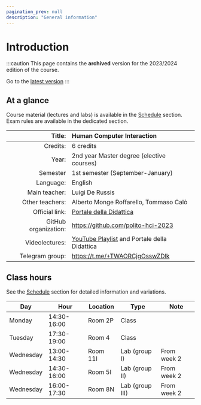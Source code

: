 ```yaml
---
pagination_prev: null
description: "General information"
---
```


# Introduction

:::caution
This page contains the __archived__ version for the 2023/2024 edition of the course.

Go to the [latest version](/teaching/02jsk-hci)
::: 

## At a glance

Course material (lectures and labs) is available in the [Schedule](schedule) section. Exam rules are available in the dedicated section.

| Title:               | Human Computer Interaction                   |
|---------------------:|:---------------------------------------------|
| Credits:             | 6 credits                                    |
| Year:                | 2nd year Master degree (elective courses)    |
| Semester             | 1st semester (September-January)             |
| Language:            | English                                      |
| Main teacher:        | Luigi De Russis                              |
| Other teachers:      | Alberto Monge Roffarello, Tommaso Calò       |
| Official link:       | [Portale della Didattica](https://didattica.polito.it/pls/portal30/gap.pkg_guide.viewGap?p_cod_ins=02JSKOV)                     |
| GitHub organization: | https://github.com/polito-hci-2023           |
| Videolectures:       | [YouTube Playlist](https://www.youtube.com/playlist?list=PLs7DWGc_wmwRwGT5u9W9TKenphrJKtDss) and Portale della Didattica |
| Telegram group:      | https://t.me/+TWAORCjgOsswZDlk               |

## Class hours

See the [Schedule](schedule) section for detailed information and variations.

| Day     | Hour        | Location | Type            | Note        |
|---------|-------------|----------|-----------------|-------------|
| Monday  | 14:30-16:00 | Room 2P | Class           |             |
| Tuesday | 17:30-19:00 | Room 4  | Class           |             |
| Wednesday  | 13:00-14:30 | Room 11I  | Lab (group I)   | From week 2 |
| Wednesday  | 14:30-16:00 | Room 5I  | Lab (group II)  | From week 2 |
| Wednesday  | 16:00-17:30 | Room 8N  | Lab (group III) | From week 2 |
